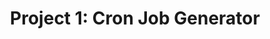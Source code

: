 ---
title: "Project 1: Cron Job Generator"
description: The Research Core combines academic findings, conference highlights, coding practices, and theoretical summaries in a structured, research-focused format for continuous learning and exploration.
order: 1
link: https://krishnaneupane.com/
---